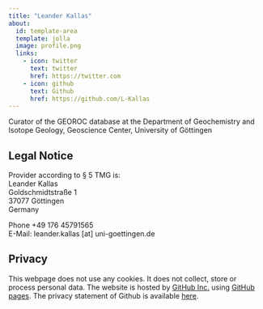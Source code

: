 ```yaml
---
title: "Leander Kallas"
about:
  id: template-area
  template: jolla
  image: profile.png
  links:
    - icon: twitter
      text: twitter
      href: https://twitter.com
    - icon: github
      text: Github
      href: https://github.com/L-Kallas
---
```


:::{#template-area}

Curator of the GEOROC database at the Department of Geochemistry and Isotope Geology, Geoscience Center, University of Göttingen

:::

## Legal Notice

Provider according to § 5 TMG is:  
Leander Kallas  
Goldschmidtstraße 1  
37077 Göttingen  
Germany  

Phone +49 176 45791565  
E-Mail: leander.kallas [at] uni-goettingen.de

## Privacy

This webpage does not use any cookies. It does not collect, store or process personal data. The website is hosted by [GitHub Inc.](https://github.com/){target="_blank"} using [GitHub pages](https://docs.github.com/en/pages/getting-started-with-github-pages/about-github-pages){target="_blank"}. The privacy statement of Github is available [here](https://docs.github.com/en/site-policy/privacy-policies/github-privacy-statement){target="_blank"}. 
